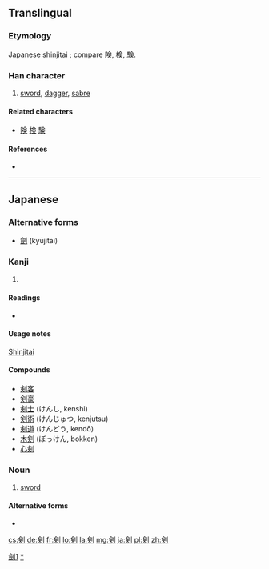{{also|劍|剑}}
==Translingual==
{{ja-forms|剣|[[剑]]|[[劍]]}}

===Etymology===
Japanese shinjitai {{Han simp|劍|f=僉|t=㑒}}; compare [[険]], [[検]], [[験]].

===Han character===
{{Han char|rn=18|rad=刀|as=08|sn=10|four=|canj=人人中弓 (OOLN), X人人中弓 (XOOLN)|ids=⿰[[㑒]][[刂]]}}

# [[sword]], [[dagger]], [[sabre]]

====Related characters====
* [[険]] [[検]] [[験]]

====References====
* {{Han ref|kx=0141.411|dkj=02076|dj=0321.130|hdz=10345.040|uh=5263|ud=21091}}

----

==Japanese==

===Alternative forms===
* [[劍]] (kyūjitai)

===Kanji===
{{ja-kanji|grade=c|rs=刀08}}

# {{defn|lang=ja|sort=刀08}}

====Readings====
* {{ja-readings|on=[[けん]] (ken)|kun=[[つるぎ]] (tsurugi)}}

====Usage notes====
[[shinjitai|Shinjitai]]

====Compounds====
* [[剣客]]
* [[剣豪]]
* [[剣士]] (けんし, kenshi)
* [[剣術]] (けんじゅつ, kenjutsu)
* [[剣道]] (けんどう, kendō)
* [[木剣]] (ぼっけん, bokken)
* [[心剣]]

===Noun===
{{ja-noun|k|hira=けん|rom=ken}}

# [[sword]]

====Alternative forms====
* {{l|ja|つるぎ}}

[[Category:CJKV characters simplified differently in Japan and China|劍1]]
[[Category:ja:Swords|*]]

[[cs:剣]]
[[de:剣]]
[[fr:剣]]
[[lo:剣]]
[[la:剣]]
[[mg:剣]]
[[ja:剣]]
[[pl:剣]]
[[zh:剣]]